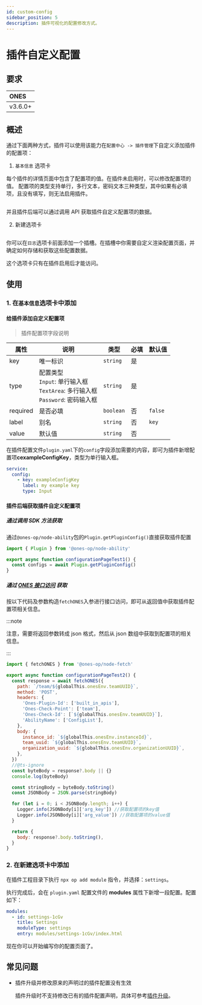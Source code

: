 ```yaml
---
id: custom-config
sidebar_position: 5
description: 插件可视化的配置修改方式。
---
```



# 插件自定义配置

## 要求

| ONES    |
| :------ |
| v3.6.0+ |

## 概述

通过下面两种方式，插件可以使用该能力在`配置中心 -> 插件管理`下自定义添加插件的配置项：

1. `基本信息` 选项卡

每个插件的详情页面中包含了配置项的值。在插件未启用时，可以修改配置项的值。
配置项的类型支持单行，多行文本，密码文本三种类型，其中如果有必填项，且没有填写，则无法启用插件。

<Image img={customConfig1} />

并且插件后端可以通过调用 API 获取插件自定义配置项的数据。

2. 新建选项卡

<Image img={customConfig2} />

你可以在`日志`选项卡前面添加一个插槽。在插槽中你需要自定义渲染配置页面，并确定如何存储和获取这些配置数据。

这个选项卡只有在插件启用后才能访问。

## 使用

### 1. 在`基本信息`选项卡中添加

#### 给插件添加自定义配置项

> 插件配置项字段说明

| 属性     | 说明                                                                                         | 类型      | 必填 | 默认值  |
| -------- | -------------------------------------------------------------------------------------------- | --------- | ---- | ------- |
| key      | 唯一标识                                                                                     | `string`  | 是   |         |
| type     | 配置类型<br /> `Input`: 单行输入框 <br />`TextArea`: 多行输入框<br /> `Password`: 密码输入框 | `string`  | 是   |         |
| required | 是否必填                                                                                     | `boolean` | 否   | `false` |
| label    | 别名                                                                                         | `string`  | 否   | `key`   |
| value    | 默认值                                                                                       | `string`  | 否   |         |

在插件配置文件`plugin.yaml`下的`config`字段添加需要的内容，即可为插件新增配置项**cexampleConfigKey**，类型为单行输入框。

```yaml title="config/plugin.yaml"
service:
  config:
    - key: exampleConfigKey
      label: my example key
      type: Input
```

#### 插件后端获取插件自定义配置项

##### 通过调用 SDK 方法获取

通过`@ones-op/node-ability`包的`Plugin.getPluginConfig()`直接获取插件配置

```typescript
import { Plugin } from '@ones-op/node-ability'

export async function configurationPageTest1() {
  const configs = await Plugin.getPluginConfig()
}
```

##### 通过 [ONES 接口访问](../business/ONES-API/ONES-API-access.md) 获取

按以下代码及参数构造`fetchONES`入参进行接口访问，即可从返回值中获取插件配置项相关信息。

:::note

注意，需要将返回参数转成 json 格式，然后从 json 数组中获取到配置项的相关信息。

:::

```javascript
import { fetchONES } from '@ones-op/node-fetch'

export async function configurationPageTest2() {
  const response = await fetchONES({
    path: `/team/${globalThis.onesEnv.teamUUID}`,
    method: 'POST',
    headers: {
      'Ones-Plugin-Id': ['built_in_apis'],
      'Ones-Check-Point': ['team'],
      'Ones-Check-Id': [`${globalThis.onesEnv.teamUUID}`],
      'AbilityName': ['ConfigList'],
    },
    body: {
      instance_id: `${globalThis.onesEnv.instanceId}`,
      team_uuid: `${globalThis.onesEnv.teamUUID}`,
      organization_uuid: `${globalThis.onesEnv.organizationUUID}`,
    },
  })
  //@ts-ignore
  const byteBody = response?.body || {}
  console.log(byteBody)

  const stringBody = byteBody.toString()
  const JSONBody = JSON.parse(stringBody)

  for (let i = 0; i < JSONBody.length; i++) {
    Logger.info(JSONBody[i]['arg_key']) //获取配置项的key值
    Logger.info(JSONBody[i]['arg_value']) //获取配置项的value值
  }

  return {
    body: response?.body.toString(),
  }
}
```

### 2. 在新建选项卡中添加

在插件工程目录下执行 `npx op add module` 指令，并选择：`settings`。

执行完成后，会在 `plugin.yaml` 配置文件的 **modules** 属性下新增一段配置。配置如下：

```yaml
modules:
  - id: settings-1cGv
    title: Settings
    moduleType: settings
    entry: modules/settings-1cGv/index.html
```

现在你可以开始编写你的配置页面了。

## 常见问题

- 插件升级并修改原来的声明过的插件配置没有生效

  插件升级时不支持修改已有的插件配置声明，具体可参考[插件升级](../../guide/upgrade#插件配置---serviceconfig)。
